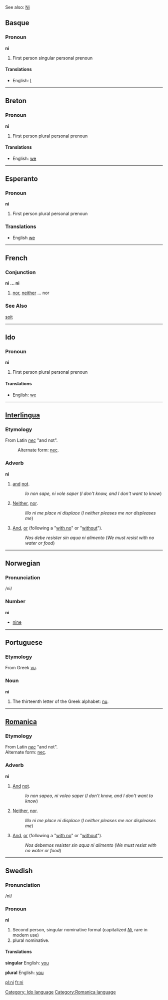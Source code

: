 See also: [[Ni]]

==Basque==
===Pronoun===
'''ni'''

#<!--DefA--> First person singular personal prenoun

====Translations====
<!--DefA-->
*English: [[I]]
----

==Breton==
===Pronoun===
'''ni'''

#<!--DefB--> First person plural personal prenoun

====Translations====
<!--DefB-->
*English: [[we]]

----
==Esperanto==
===Pronoun===
'''ni'''

#<!--DefB--> First person plural personal prenoun

===Translations===
<!--DefB-->
*English [[we]]

----
==French==
===Conjunction===
'''ni ... ni'''

#<!--DefC--> [[nor]], [[neither]] ... nor

===See Also===
[[soit]]

----
==Ido==
===Pronoun===
'''ni'''

#<!--DefB--> First person plural personal prenoun

====Translations====
<!--DefB-->
*English: [[we]]

[[Category: Ido language]]

----
==[[Interlingua]]==
===Etymology===
From Latin ''[[nec]]'' "and not". 
:Alternate form: [[nec]].

===Adverb===
'''ni'''

#<!--DefD--> [[and]] [[not]].
#:''Io non sape, ni vole saper'' (''I don't know, and I don't want to know'')
#<!--DefC--> [[Neither]], [[nor]].
#:''Illo ni me place ni displace'' (''I neither pleases me nor displeases me'')
#<!--DefE--> [[And]], [[or]] (following a "[[with no]]" or "[[without]]").
#:''Nos debe resister sin aqua ni alimento'' (''We must resist with no water or food'')

----
==Norwegian==
===Pronunciation===
/ni/
===Number===
'''ni'''

*<!--DefF--> [[nine]]

----
==Portuguese==
===Etymology===

From Greek [[νυ]].
===Noun===
'''ni'''

#<!--DefF--> The thirteenth letter of the Greek alphabet: [[nu]].

----
==[[Romanica]]==
===Etymology===
From Latin ''[[nec]]'' "and not". <br>
Alternate form: [[nec]].

===Adverb===
'''ni'''

#<!--DefD--> [[And]] [[not]].
#:''Io non sapeo, ni voleo saper'' (''I don't know, and I don't want to know'')
#<!--DefC--> [[Neither]], [[nor]].
#:''Illo ni me place ni displace'' (''I neither pleases me nor displeases me'')
#<!--DefE--> [[And]], [[or]] (following a "[[with no]]" or "[[without]]").
#:''Nos debemos resister sin aqua ni alimento'' (''We must resist with no water or food'')

[[Category:Romanica language]]

----
==Swedish==
===Pronunciation===
/ni/
===Pronoun===
'''ni'''

#<!--DefG--> Second person, singular nominative formal (capitalized ''[[Ni]]'', rare in modern use) 
#<!--DefH--> plural nominative.

====Translations====
<!--DefF--> '''singular'''
English: [[you]]

<!--DefG--> '''plural'''
English: [[you]]

[[pl:ni]]
[[fr:ni]]